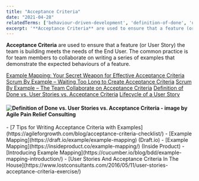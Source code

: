 ```yaml
---
title: "Acceptance Criteria"
date: "2021-04-28"
relatedTerms: ['behaviour-driven-development', 'definition-of-done', 'user-stories']
excerpt: '**Acceptance Criteria** are used to ensure that a feature (or User Story) the team is'
---
```


**Acceptance Criteria** are used to ensure that a feature (or User Story) the team is building meets the needs of the End User. The common practice is for team members to collaborate on writing a series of examples that demonstrate the expected behaviours of a feature.

[Example Mapping: Your Secret Weapon for Effective Acceptance Criteria]((/blog/example-mapping-your-secret-weapon-for-effective-acceptance-criteria))
[Scrum By Example – Waiting Too Long to Create Acceptance Criteria]((/blog/creating-acceptance-criteria-waiting-too-long))
[Scrum By Example – The Team Collaborate on Acceptance Criteria]((/blog/scrummaster-tales-team-collaborate-acceptance-criteria))
[Definition of Done vs. User Stories vs. Acceptance Criteria]((/blog/definition-of-done-user-stories-acceptance-criteria))
[Lifecycle of a User Story](/blog/lifecycle-of-a-user-story)

#### ![Definition of Done vs. User Stories vs. Acceptance Criteria - image by Agile Pain Relief Consulting](src/content/glossary/acceptance-criteria/images/APR_Blog-Illustrations_Nov2019_AcceptanceCriteria_B_v2-1024x607.jpg)

<HighlightBox heading="Resource Links" variant="resourceLinks">
- [7 Tips for Writing Acceptance Criteria with Examples](https://agileforgrowth.com/blog/acceptance-criteria-checklist/)
- [Example Mapping](https://draft.io/example/example-mapping) (Draft.io)
- [Example Mapping](https://insideproduct.co/example-mapping/) (Inside Product)
- [Introducing Example Mapping](https://cucumber.io/blog/bdd/example-mapping-introduction/)
- [User Stories And Acceptance Criteria In The House](https://www.lostconsultants.com/2016/05/11/user-stories-acceptance-criteria-exercise/)
</HighlightBox>

